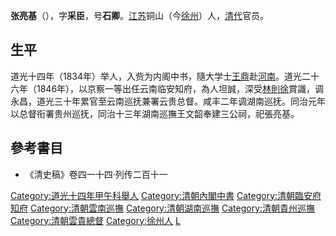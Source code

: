 '''张亮基'''（{{bd|1807年||1871年|catIdx=Z}}），字'''采臣'''，号'''石卿'''。[[江苏|江苏]]铜山（今[[徐州|徐州]]）人，[[清代|清代]]官员。
==生平==
道光十四年（1834年）举人，入赀为内阁中书，隨大学士[[王鼎_(清朝)|王鼎]]赴[[河南|河南]]。道光二十六年（1846年），以京察一等出任云南临安知府，為人坦誠，深受[[林則徐|林則徐]]賞識，调永昌，道光三十年累官至云南巡抚兼署云贵总督。咸丰二年调湖南巡抚。同治元年以总督衔署贵州巡抚，同治十三年湖南巡撫王文韶奉建三公祠，祀張亮基。

== 參考書目 ==
*《清史稿》卷四一十四·列传二百十一

{{DEFAULTSORT:Zhang}}
[[Category:道光十四年甲午科舉人|Category:道光十四年甲午科舉人]]
[[Category:清朝內閣中書|Category:清朝內閣中書]]
[[Category:清朝臨安府知府|Category:清朝臨安府知府]]
[[Category:清朝雲南巡撫|Category:清朝雲南巡撫]]
[[Category:清朝湖南巡撫|Category:清朝湖南巡撫]]
[[Category:清朝貴州巡撫|Category:清朝貴州巡撫]]
[[Category:清朝雲貴總督|Category:清朝雲貴總督]]
[[Category:徐州人|Category:徐州人]]
[[Category:張姓|L]]